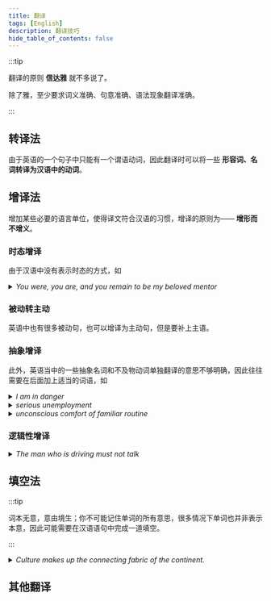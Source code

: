 ```yaml
---
title: 翻译
tags: [English]
description: 翻译技巧
hide_table_of_contents: false
---
```


:::tip

翻译的原则 **信达雅** 就不多说了。

除了雅，至少要求词义准确、句意准确、语法现象翻译准确。

:::

## 转译法

由于英语的一个句子中只能有一个谓语动词，因此翻译时可以将一些 **形容词、名词转译为汉语中的动词**。

## 增译法

增加某些必要的语言单位，使得译文符合汉语的习惯，增译的原则为—— **增形而不增义**。

### 时态增译

由于汉语中没有表示时态的方式，如

<details>
  <summary><i>You were, you are, and you remain to be my beloved mentor</i></summary>
你过去、现在和将来都是我敬爱的导师
</details>

### 被动转主动

英语中也有很多被动句，也可以增译为主动句，但是要补上主语。

### 抽象增译

此外，英语当中的一些抽象名词和不及物动词单独翻译的意思不够明确，因此往往需要在后面加上适当的词语，如

<details>
  <summary><i>I am in danger</i></summary>
我处于危险之中
</details>
<details>
  <summary><i>serious unemployment</i></summary>
严重的失业问题
</details>
<details>
  <summary><i>unconscious comfort of familiar routine</i></summary>
熟悉的常规（所带来）的无意识的舒适（状态）
</details>

### 逻辑性增译

<details>
  <summary><i>The man who is driving must not talk</i></summary>
当人开车时，不要说话
</details>

## 填空法

:::tip

词本无意，意由境生；你不可能记住单词的所有意思，很多情况下单词也并非表示本意，因此可能需要在汉语语句中完成一道填空。

:::

<details>
  <summary><i>Culture makes up the connecting fabric of the continent.</i></summary>
文化构成大陆的 ___，而 fabric 意为织物、结果；答案为文化将大陆连接为一体。

上空可以填为文化构成了大陆的连接的织物，调整语序实际上是文化将大陆连接成了（像织物一样的）一体。

这种译法还是比较常见的，将名词译为像 n. 一样的。

</details>

## 其他翻译
